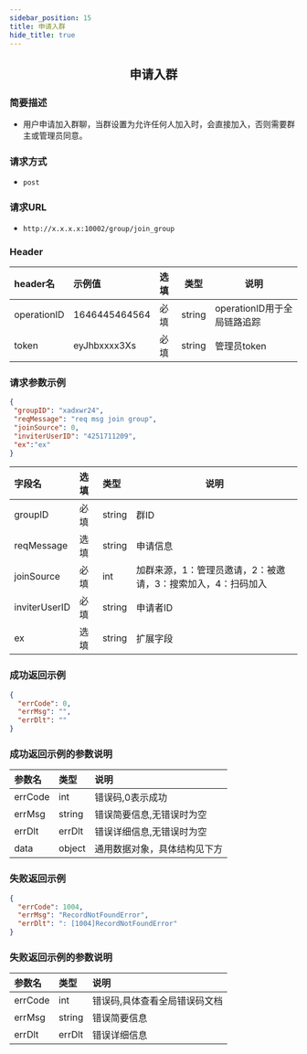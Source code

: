 ```yaml
---
sidebar_position: 15
title: 申请入群
hide_title: true
---
```


<center>

## 申请入群

</center>

### 简要描述
- 用户申请加入群聊，当群设置为允许任何人加入时，会直接加入，否则需要群主或管理员同意。
### 请求方式
- `post` 
### 请求URL
- `http://x.x.x.x:10002/group/join_group` 


### Header
|header名|示例值|选填|类型|说明|
|:----    |:-------    |:--- |---|------      |
|operationID|1646445464564|必填|string|operationID用于全局链路追踪|
|token|eyJhbxxxx3Xs|必填|string|管理员token|


### 请求参数示例


```json
{
 "groupID": "xadxwr24",
 "reqMessage": "req msg join group",
 "joinSource": 0,
 "inviterUserID": "4251711209",
 "ex":"ex"
}
```
|字段名|选填|类型|说明|
|:----    |:-------    |:--- |---|
|groupID|必填|string|群ID|
|reqMessage|选填|string|申请信息|
|joinSource|必填|int|加群来源，1：管理员邀请，2：被邀请，3：搜索加入，4：扫码加入|
|inviterUserID|必填|string|申请者ID|
|ex|选填|string|扩展字段|
### 成功返回示例


```json
{
  "errCode": 0,
  "errMsg": "",
  "errDlt": ""
}
```
### 成功返回示例的参数说明


|参数名|类型|说明|
|:----    |:-------    |:--- |
|errCode|int|错误码,0表示成功|
|errMsg|string|错误简要信息,无错误时为空|
|errDlt|errDlt|错误详细信息,无错误时为空|
|data|object|通用数据对象，具体结构见下方|
### 失败返回示例


```json
{
  "errCode": 1004,
  "errMsg": "RecordNotFoundError",
  "errDlt": ": [1004]RecordNotFoundError"
}
```
### 失败返回示例的参数说明


|参数名|类型|说明|
|:----    |:-------    |:--- |
|errCode|int|错误码,具体查看全局错误码文档|
|errMsg|string|错误简要信息|
|errDlt|errDlt|错误详细信息|
